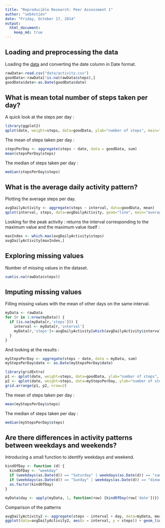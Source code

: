 ```yaml
---
title: "Reproducible Research: Peer Assessment 1"
author: "seb4stien"
date: "Friday, October 17, 2014"
output: 
  html_document:
    keep_md: true
---
```



## Loading and preprocessing the data

Loading the [data](https://d396qusza40orc.cloudfront.net/repdata%2Fdata%2Factivity.zip) and converting the date column in Date format.

```r
rawData<-read.csv("data/activity.csv")
goodData<-rawData[!is.na(rawData$steps),]
goodData$date<-as.Date(goodData$date)
```


## What is mean total number of steps taken per day?

A quick look at the steps per day :

```r
library(ggplot2)
qplot(date, weight=steps, data=goodData, ylab="number of steps", main="steps per day", binwidth=1) + geom_bar(fill="white", colour="black", binwidth=1)
```

The mean of steps taken per day :
```r
stepsPerDay <- aggregate(steps ~ date, data = goodData, sum)
mean(stepsPerDay$steps)
```

The median of steps taken per day :
```r
median(stepsPerDay$steps)
```


## What is the average daily activity pattern?

Plotting the average steps per day.

```r
avgDailyActivity <- aggregate(steps ~ interval, data=goodData, mean)
qplot(interval, steps, data=avgDailyActivity, geom="line", main="average steps per day")
```

Looking for the peak activity : returns the interval corresponding to the maximum value and the maximum value itself : 
```r
maxIndex <- which.max(avgDailyActivity$steps)
avgDailyActivity[maxIndex,]
```


Exploring missing values
------------------------

Number of missing values in the dataset.
```r
sum(is.na(rawData$steps))
```


## Imputing missing values

Filling missing values with the mean of other days on the same interval.
```r
myData <- rawData
for (r in 1:nrow(myData)) {
  if (is.na(myData[r,'steps'])) {
    interval <- myData[r,'interval']
    myData[r,'steps']<-avgDailyActivity[which(avgDailyActivity$interval == interval),'steps']
  }
}
```

And looking at the results :
```r
myStepsPerDay <- aggregate(steps ~ date, data = myData, sum)
myStepsPerDay$date <- as.Date(myStepsPerDay$date)

library(gridExtra)
p1 <- qplot(date, weight=steps, data=goodData, ylab="number of steps", main="steps per day - raw data", binwidth=1) + geom_bar(fill="white", colour="black", binwidth=1)
p2 <- qplot(date, weight=steps, data=myStepsPerDay, ylab="number of steps", main="steps per day - modified data", binwidth=1) + geom_bar(fill="white", colour="black", binwidth=1)
grid.arrange(p1, p2, nrow=2)
```

The mean of steps taken per day :
```r
mean(myStepsPerDay$steps)
```

The median of steps taken per day :
```r
median(myStepsPerDay$steps)
```


## Are there differences in activity patterns between weekdays and weekends?

Introducing a small function to identify weekdays and weekend.
```r
kindOfDay <- function (d) {
  kindOfDay <- "weekday"
  if (weekdays(as.Date(d)) == "Saturday" | weekdays(as.Date(d)) == "samedi") {    kindOfDay <- "weekend "}
  if (weekdays(as.Date(d)) == "Sunday" | weekdays(as.Date(d)) == "dimanche") { kindOfDay <- "weekend "}
  as.factor(kindOfDay)
}

myData$day <- apply(myData, 1, function(row) {kindOfDay(row['date'])})
```

Comparison of the patterns
```r
avgDailyActivity2 <- aggregate(steps ~ interval + day, data=myData, mean)
ggplot(data=avgDailyActivity2, aes(x = interval, y = steps)) + geom_line() + facet_grid(day ~ .)
```
